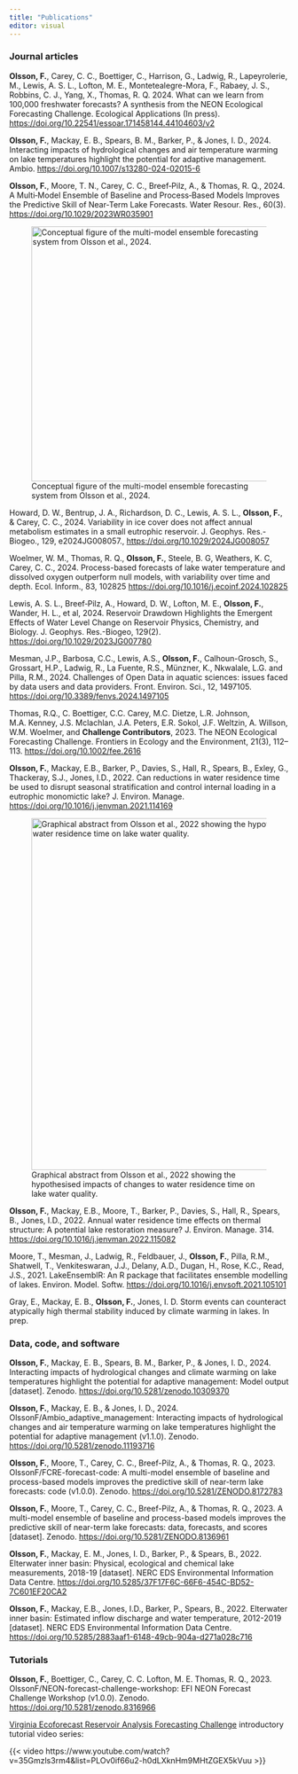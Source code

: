 ```yaml
---
title: "Publications"
editor: visual
---
```


### Journal articles

**Olsson, F.**, Carey, C. C., Boettiger, C., Harrison, G., Ladwig, R., Lapeyrolerie, M., Lewis, A. S. L., Lofton, M. E., Montetealegre-Mora, F., Rabaey, J. S., Robbins, C. J., Yang, X., Thomas, R. Q. 2024. What can we learn from 100,000 freshwater forecasts? A synthesis from the NEON Ecological Forecasting Challenge. Ecological Applications (In press). <https://doi.org/10.22541/essoar.171458144.44104603/v2>

**Olsson, F.**, Mackay, E. B., Spears, B. M., Barker, P., & Jones, I. D., 2024. Interacting impacts of hydrological changes and air temperature warming on lake temperatures highlight the potential for adaptive management. Ambio. <https://doi.org/10.1007/s13280-024-02015-6>

**Olsson, F.**, Moore, T. N., Carey, C. C., Breef‐Pilz, A., & Thomas, R. Q., 2024. A Multi‐Model Ensemble of Baseline and Process‐Based Models Improves the Predictive Skill of Near‐Term Lake Forecasts. Water Resour. Res., 60(3). <https://doi.org/10.1029/2023WR035901>

![Conceptual figure of the multi-model ensemble forecasting system from Olsson et al., 2024.](images/WRRconcept.png){.lightbox fig-alt="Box and arrow diagram of the generation of multi-model ensemble water temperature forecasts" fig-align="center" width="460"}

Howard, D. W., Bentrup, J. A., Richardson, D. C., Lewis, A. S. L., **Olsson, F.**, & Carey, C. C., 2024. Variability in ice cover does not affect annual metabolism estimates in a small eutrophic reservoir. J. Geophys. Res.-Biogeo., 129, e2024JG008057., <https://doi.org/10.1029/2024JG008057>

Woelmer, W. M., Thomas, R. Q., **Olsson, F.**, Steele, B. G, Weathers, K. C, Carey, C. C., 2024. Process-based forecasts of lake water temperature and dissolved oxygen outperform null models, with variability over time and depth. Ecol. Inform., 83, 102825  <https://doi.org/10.1016/j.ecoinf.2024.102825>

Lewis, A. S. L., Breef‐Pilz, A., Howard, D. W., Lofton, M. E., **Olsson, F.**, Wander, H. L., et al, 2024. Reservoir Drawdown Highlights the Emergent Effects of Water Level Change on Reservoir Physics, Chemistry, and Biology. J. Geophys. Res.-Biogeo, 129(2). <https://doi.org/10.1029/2023JG007780>

Mesman, J.P., Barbosa, C.C., Lewis, A.S., **Olsson, F.**, Calhoun-Grosch, S., Grossart, H.P., Ladwig, R., La Fuente, R.S., Münzner, K., Nkwalale, L.G. and Pilla, R.M., 2024. Challenges of Open Data in aquatic sciences: issues faced by data users and data providers. Front. Environ. Sci., 12, 1497105. <https://doi.org/10.3389/fenvs.2024.1497105>

Thomas, R.Q., C. Boettiger, C.C. Carey, M.C. Dietze, L.R. Johnson, M.A. Kenney, J.S. Mclachlan, J.A. Peters, E.R. Sokol, J.F. Weltzin, A. Willson, W.M. Woelmer, and **Challenge Contributors**, 2023. The NEON Ecological Forecasting Challenge. Frontiers in Ecology and the Environment, 21(3), 112--113. <https://doi.org/10.1002/fee.2616>

**Olsson, F.**, Mackay, E.B., Barker, P., Davies, S., Hall, R., Spears, B., Exley, G., Thackeray, S.J., Jones, I.D., 2022. Can reductions in water residence time be used to disrupt seasonal stratification and control internal loading in a eutrophic monomictic lake? J. Environ. Manage. <https://doi.org/10.1016/j.jenvman.2021.114169>

![Graphical abstract from Olsson et al., 2022 showing the hypothesised impacts of changes to water residence time on lake water quality.](images/graphicalabstract_JEM.jpg){.lightbox fig-align="center" width="635" fig-alt="Comparisons of hypothesised water quality with and without water residence time management. Shorter water residence times are hypothesised to result in weaker thermal stratification, reduced hypolimnetic anoxia, and improved water quality."}

**Olsson, F.**, Mackay, E.B., Moore, T., Barker, P., Davies, S., Hall, R., Spears, B., Jones, I.D., 2022. Annual water residence time effects on thermal structure: A potential lake restoration measure? J. Environ. Manage. 314. <https://doi.org/10.1016/j.jenvman.2022.115082>

Moore, T., Mesman, J., Ladwig, R., Feldbauer, J., **Olsson, F.**, Pilla, R.M., Shatwell, T., Venkiteswaran, J.J., Delany, A.D., Dugan, H., Rose, K.C., Read, J.S., 2021. LakeEnsemblR: An R package that facilitates ensemble modelling of lakes. Environ. Model. Softw. <https://doi.org/10.1016/j.envsoft.2021.105101>

Gray, E., Mackay, E. B., **Olsson, F.**, Jones, I. D. Storm events can counteract atypically high thermal stability induced by climate warming in lakes. In prep.

### Data, code, and software

**Olsson, F.**, Mackay, E. B., Spears, B. M., Barker, P., & Jones, I. D., 2024. Interacting impacts of hydrological changes and climate warming on lake temperatures highlight the potential for adaptive management: Model output \[dataset\]. Zenodo. <https://doi.org/10.5281/zenodo.10309370>

**Olsson, F.**, Mackay, E. B., & Jones, I. D., 2024. OlssonF/Ambio_adaptive_management: Interacting impacts of hydrological changes and air temperature warming on lake temperatures highlight the potential for adaptive management (v1.1.0). Zenodo. <https://doi.org/10.5281/zenodo.11193716>

**Olsson, F.**, Moore, T., Carey, C. C., Breef-Pilz, A., & Thomas, R. Q., 2023. OlssonF/FCRE-forecast-code: A multi-model ensemble of baseline and process-based models improves the predictive skill of near-term lake forecasts: code (v1.0.0). Zenodo. <https://doi.org/10.5281/ZENODO.8172783>

**Olsson, F.**, Moore, T., Carey, C. C., Breef-Pilz, A., & Thomas, R. Q., 2023. A multi-model ensemble of baseline and process-based models improves the predictive skill of near-term lake forecasts: data, forecasts, and scores \[dataset\]. Zenodo. <https://doi.org/10.5281/ZENODO.8136961>

**Olsson, F.**, Mackay, E. M., Jones, I. D., Barker, P., & Spears, B., 2022. Elterwater inner basin: Physical, ecological and chemical lake measurements, 2018-19 \[dataset\]. NERC EDS Environmental Information Data Centre. <https://doi.org/10.5285/37F17F6C-66F6-454C-BD52-7C601EF20CA2>

**Olsson, F.**, Mackay, E.B., Jones, I.D., Barker, P., Spears, B., 2022. Elterwater inner basin: Estimated inflow discharge and water temperature, 2012-2019 \[dataset\]. NERC EDS Environmental Information Data Centre. <https://doi.org/10.5285/2883aaf1-6148-49cb-904a-d271a028c716>

### Tutorials

**Olsson, F.**, Boettiger, C., Carey, C. C. Lofton, M. E. Thomas, R. Q., 2023. OlssonF/NEON-forecast-challenge-workshop: EFI NEON Forecast Challenge Workshop (v1.0.0). Zenodo. <https://doi.org/10.5281/zenodo.8316966>

[Virginia Ecoforecast Reservoir Analysis Forecasting Challenge](https://www.ltreb-reservoirs.org/vera4cast/learn-more.html) introductory tutorial video series:

{{< video https://www.youtube.com/watch?v=35Gmzls3rm4&list=PLOv0if66u2-h0dLXknHm9MHtZGEX5kVuu >}}
